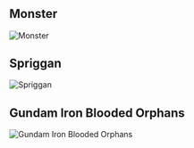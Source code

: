 # 

## Monster

![Monster](https://www.arthipo.com/image/cache/catalog/poster/anime/700-1341/anime709-Monster-manga-poster-print-sales-high-resolution-image-download-803x1100.jpg)



## Spriggan


![Spriggan](https://m.media-amazon.com/images/M/MV5BMmQ0OWQyZjUtMmM5ZS00NjAyLWE1YmEtZThjMTlkNjgzMWJkXkEyXkFqcGdeQXVyMTEzMTI1Mjk3._V1_.jpg)


## Gundam Iron Blooded Orphans

![Gundam Iron Blooded Orphans](https://pisces.bbystatic.com/image2/BestBuy_US/images/products/3498/34982257_so.jpg)